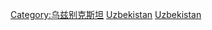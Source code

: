 {{Commonscat|Geography of Uzbekistan}}

[[Category:乌兹别克斯坦|Category:乌兹别克斯坦]]
[[Category:中亚地理|Uzbekistan]]
[[Category:亚洲各国地理|Uzbekistan]]